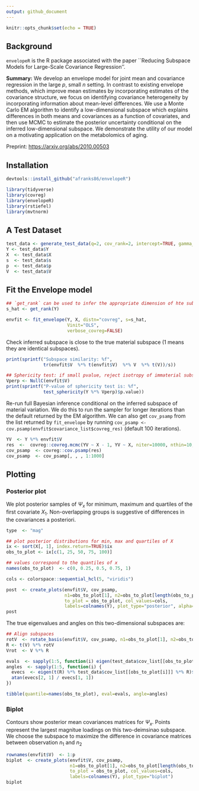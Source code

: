 ```yaml
---
output: github_document
---
```


```r
knitr::opts_chunk$set(echo = TRUE)
```

## Background

`envelopeR` is the R package associated with the paper ``Reducing Subspace Models for Large-Scale Covariance Regression''.  

**Summary:** We develop an envelope model for joint mean and covariance regression in the large $p$, small $n$ setting.  In contrast to existing envelope methods, which improve mean estimates by incorporating estimates of the covariance structure, we focus on identifying covariance heterogeneity by incorporating information about mean-level differences.  We use a Monte Carlo EM algorithm to identify a low-dimensional
subspace which explains differences in both means and covariances as a function of covariates, and then use MCMC to estimate the posterior uncertainty conditional on the inferred low-dimensional subspace. We demonstrate the utility of our model on a motivating application on the metabolomics of aging.  

Preprint: [https://arxiv.org/abs/2010.00503](https://arxiv.org/abs/2010.00503)

## Installation

```r
devtools::install_github("afranks86/envelopeR")

library(tidyverse)
library(covreg)
library(envelopeR)
library(rstiefel)
library(mvtnorm)
```

## A Test Dataset


```r


test_data <- generate_test_data(q=2, cov_rank=2, intercept=TRUE, gamma_sd=1, error_sd=1, seed=4445)
Y <- test_data$Y
X  <- test_data$X
s  <- test_data$s
p  <- test_data$p
V  <- test_data$V
```

## Fit the Envelope model

```r

## `get_rank` can be used to infer the appropriate dimension of hte subspace of material variation
s_hat <- get_rank(Y)

envfit <- fit_envelope(Y, X, distn="covreg", s=s_hat,
                       Vinit="OLS",
                       verbose_covreg=FALSE)
```


Check inferred subspace is close to the true material subspace (1 means they are identical subspaces).

```r
print(sprintf("Subspace similarity: %f", 
              tr(envfit$V  %*% t(envfit$V)  %*% V  %*% t(V))/s))

## Sphericity test: if small pvalue, reject isotropy of immaterial subspace
Vperp <- NullC(envfit$V) 
print(sprintf("P-value of sphericity test is: %f", 
              test_sphericity(Y %*% Vperp)$p.value))
```


Re-run full Bayesian inference conditional on the inferred subspace of material variation.  We do this to run the sampler for longer iterations than the default returned by the EM algorithm.  We can also get `cov_psamp` from the list returned by `fit_envelope` by running `cov_psamp <- cov.psamp(envfit$covariance_list$covreg_res)` (default 100 iterations).

```r
YV  <- Y %*% envfit$V
res  <-  covreg::covreg.mcmc(YV ~ X - 1, YV ~ X, niter=10000, nthin=10, verb=FALSE)
cov_psamp  <- covreg::cov.psamp(res)
cov_psamp  <- cov_psamp[, , , 1:1000]
```

## Plotting

### Posterior plot

We plot posterior samples of $\Psi_x$ for minimum, maximum and quartiles of the first covariate $X_1$.  Non-overlapping groups is suggestive of differences in the covariances a posteriori.

```r
type  <- "mag"

## plot posterior distributions for min, max and quartiles of X
ix <- sort(X[, 1], index.return=TRUE)$ix
obs_to_plot <- ix[c(1, 25, 50, 75, 100)]

## values correspond to the quantiles of x
names(obs_to_plot)  <- c(0, 0.25, 0.5, 0.75, 1)

cols <- colorspace::sequential_hcl(5, "viridis")

post  <- create_plots(envfit$V, cov_psamp,
                      n1=obs_to_plot[1], n2=obs_to_plot[length(obs_to_plot)],
                      to_plot = obs_to_plot, col_values=cols,
                      labels=colnames(Y), plot_type="posterior", alpha=0.5)
post
```

The true eigenvalues and angles on this two-dimensional subspaces are:

```r
## Align subspaces 
rotV  <- rotate_basis(envfit$V, cov_psamp, n1=obs_to_plot[1], n2=obs_to_plot[length(obs_to_plot)])$rotV
R <- t(V) %*% rotV
Vrot  <- V %*% R

evals  <- sapply(1:5, function(i) eigen(test_data$cov_list[[obs_to_plot[i]]])$values[1])
angles  <- sapply(1:5, function(i) {
  evecs  <- eigen(t(R) %*% test_data$cov_list[[obs_to_plot[i]]] %*% R)$vectors
  atan(evecs[2, 1] / evecs[1, 1])
})

tibble(quantile=names(obs_to_plot), eval=evals, angle=angles)
```

### Biplot

Contours show posterior mean covariances matrices for $\Psi_x$.  Points represent the largest magnitue loadings on this two-deimsinao subspace.  We choose the subspace to maximize the difference in covariance matrices between observation $n_1$ and $n_2$


```r
rownames(envfit$V)  <- 1:p
biplot  <- create_plots(envfit$V, cov_psamp,
                        n1=obs_to_plot[1], n2=obs_to_plot[length(obs_to_plot)],
                        to_plot = obs_to_plot, col_values=cols,
                        labels=colnames(Y), plot_type="biplot")
biplot
```




